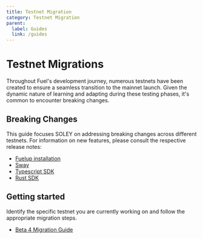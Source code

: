 ```yaml
---
title: Testnet Migration
category: Testnet Migration
parent:
  label: Guides
  link: /guides
---
```


# Testnet Migrations

Throughout Fuel's development journey, numerous testnets have been created to ensure a seamless transition to the mainnet launch. Given the dynamic nature of learning and adapting during these testing phases, it's common to encounter breaking changes.

## Breaking Changes

This guide focuses SOLEY on addressing breaking changes across different testnets. For information on new features, please consult the respective release notes:

- [Fuelup installation](https://github.com/FuelLabs/fuelup/releases)
- [Sway](https://github.com/FuelLabs/sway/releases)
- [Typescript SDK](https://github.com/FuelLabs/fuels-ts/releases)
- [Rust SDK](https://github.com/FuelLabs/fuels-rs/releases)

## Getting started

Identify the specific testnet you are currently working on and follow the appropriate migration steps.

- [Beta 4 Migration Guide](./beta-3-to-beta-4-migration/)
